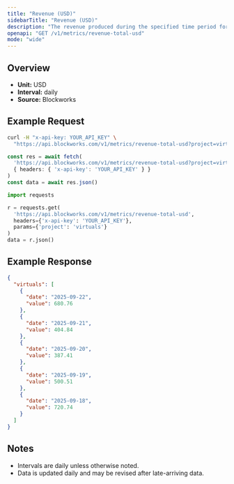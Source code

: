 ```yaml
---
title: "Revenue (USD)"
sidebarTitle: "Revenue (USD)"
description: "The revenue produced during the specified time period for given project."
openapi: "GET /v1/metrics/revenue-total-usd"
mode: "wide"
---
```


## Overview

- **Unit:** USD
- **Interval:** daily
- **Source:** Blockworks

## Example Request

<CodeGroup>

```bash cURL
curl -H "x-api-key: YOUR_API_KEY" \
  "https://api.blockworks.com/v1/metrics/revenue-total-usd?project=virtuals"
```

```typescript TypeScript
const res = await fetch(
  'https://api.blockworks.com/v1/metrics/revenue-total-usd?project=virtuals',
  { headers: { 'x-api-key': 'YOUR_API_KEY' } }
)
const data = await res.json()
```

```python Python
import requests

r = requests.get(
  'https://api.blockworks.com/v1/metrics/revenue-total-usd',
  headers={'x-api-key': 'YOUR_API_KEY'},
  params={'project': 'virtuals'}
)
data = r.json()
```

</CodeGroup>

## Example Response

```json
{
  "virtuals": [
    {
      "date": "2025-09-22",
      "value": 680.76
    },
    {
      "date": "2025-09-21",
      "value": 404.84
    },
    {
      "date": "2025-09-20",
      "value": 387.41
    },
    {
      "date": "2025-09-19",
      "value": 500.51
    },
    {
      "date": "2025-09-18",
      "value": 720.74
    }
  ]
}
```

## Notes
- Intervals are daily unless otherwise noted.
- Data is updated daily and may be revised after late-arriving data.